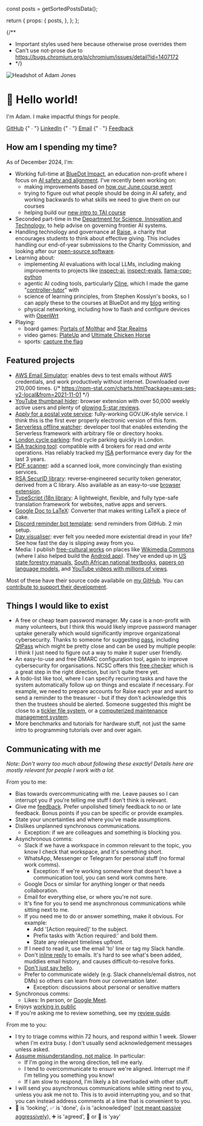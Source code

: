 
  const posts = getSortedPostsData();

  return {
    props: {
      posts,
    },
  };
};

<Head>
  <title>Adam Jones</title>
</Head>
<AdamJsonLd />

{/**
 * Important styles used here because otherwise prose overrides them
 * Can't use not-prose due to https://bugs.chromium.org/p/chromium/issues/detail?id=1407172
 * */}
<div className="flex flex-col md:flex-row gap-4 md:gap-8 mb-16">
  <div className="w-48">
    <ClickCounter
      clickee="Adam"
      messages={{
        5: "Oh nice, you found this!",
        10: "I guess the curiosity would get me too.",
        25: "Is continuing really a good use of time?",
        50: "Do you want to stop now?",
        100: "No? Ok, well keep going if you must.",
        200: "Do you wonder how many other people have found this?",
        300: "FYI for tomorrow, this may help: https://www.nhs.uk/conditions/repetitive-strain-injury-rsi/",
        400: "Wow, you don't give up do you?",
        500: "Okay, that's the end. Unless you want to keep going for a very long time.",
        1000000: "Ahh, so I see that either:\n1. You know how to debug software.\n2. You have an insane amount of free time, and aren't spending it wisely.",
      }}>
      <Image
        className="rounded-2xl hover:scale-105 hover:-rotate-3 active:scale-95 hover:shadow transition-all !my-0"
        src="/images/profile-pic.webp"
        alt="Headshot of Adam Jones"
        width={288}
        height={288}
        priority
      />
    </ClickCounter>
  </div>
  <div className="flex-1 md:self-center space-y-2 md:space-y-4">
    <h1 className="!text-3xl md:!text-5xl !mb-0"><span className="animate-wave-in inline-block [animation-delay:200ms]">👋</span> Hello world!</h1>
    <p className="md:!text-3xl !text-xl">I'm Adam. I make impactful things for people.</p>
    <p className="!text-xl">
      <a href="https://github.com/domdomegg">GitHub</a>
      {" ∙ "}
      <a href="https://linkedin.com/in/domdomegg/">LinkedIn</a>
      {" ∙ "}
      <a href="mailto:domdomegg+adamjones.me@gmail.com">Email</a>
      {" ∙ "}
      <a href="/feedback">Feedback</a>
    </p>
  </div>
</div>

<NewBlogArticlePromo posts={props.posts} />

## How am I spending my time?

As of December 2024, I'm:

- Working full-time at [BlueDot Impact](https://bluedot.org/), an education non-profit where I focus on [AI safety and alignment](https://aisafetyfundamentals.com/blog/what-is-ai-alignment). I've recently been working on:
  - making improvements based on [how our June course went](https://bluedot.org/blog/ai-alignment-june-2024-retro/)
  - trying to figure out what people should be doing in AI safety, and working backwards to what skills we need to give them on our courses
  - helping build our [new intro to TAI course](https://aisafetyfundamentals.com/intro-to-tai/)
- Seconded part-time in the [Department for Science, Innovation and Technology](https://www.gov.uk/government/organisations/department-for-science-innovation-and-technology), to help advise on governing frontier AI systems.
- Handling technology and governance at [Raise](https://www.joinraise.org/), a charity that encourages students to think about effective giving. This includes handling our end-of-year submissions to the Charity Commission, and looking after our [open-source software](https://github.com/raisenational).
- Learning about:
  - implementing AI evaluations with local LLMs, including making improvements to projects like [inspect-ai](https://github.com/UKGovernmentBEIS/inspect_ai/pulls?q=is%3Apr+author%3Adomdomegg), [inspect-evals](https://github.com/UKGovernmentBEIS/inspect_evals/pull/21), [llama-cpp-python](https://github.com/abetlen/llama-cpp-python/pulls?q=is%3Apr+author%3Adomdomegg)
  - agentic AI coding tools, particularly [Cline](https://github.com/cline/cline), which I made the game "[controller-tutor](https://github.com/domdomegg/controller-tutor)" with
  - science of learning principles, from Stephen Kosslyn's books, so I can apply these to the courses at BlueDot and my [blog](./blog/) writing
  - physical networking, including how to flash and configure devices with [OpenWrt](https://openwrt.org/)
- Playing:
  - board games: [Portals of Molthar](https://boardgamegeek.com/boardgame/181960/portal-of-heroes) and [Star Realms](https://boardgamegeek.com/boardgame/147020/star-realms)
  - video games: [PlateUp](https://store.steampowered.com/app/1599600/PlateUp/) and [Ultimate Chicken Horse](https://store.steampowered.com/app/386940/Ultimate_Chicken_Horse/)
  - sports: [capture the flag](https://docs.google.com/presentation/d/1D1TuHDZDhPskhmCu8WxamJ2naceNVS_tq5K6D95QMCU/mobilepresent)

## Featured projects

- [AWS Email Simulator](https://github.com/domdomegg/aws-ses-v2-local): enables devs to test emails without AWS credentials, and work productively without internet. Downloaded over 210,000 times. {/* https://npm-stat.com/charts.html?package=aws-ses-v2-local&from=2021-11-01 */}
- [YouTube thumbnail hider](https://chromewebstore.google.com/detail/hide-youtube-thumbnails/phmcfcbljjdlomoipaffekhgfnpndbef): browser extension with over 50,000 weekly active users and plenty of [glowing 5-star reviews](https://chromewebstore.google.com/detail/hide-youtube-thumbnails/phmcfcbljjdlomoipaffekhgfnpndbef/reviews).
- [Apply for a postal vote service](./postal-vote/): fully-working GOV.UK-style service. I think this is the first ever properly electronic version of this form.
- [Serverless offline watcher](https://www.npmjs.com/package/serverless-offline-watcher): developer tool that enables extending the Serverless framework with arbitrary file or directory hooks.
- [London cycle parking](./london-cycle-parking/): find cycle parking quickly in London.
- [ISA tracking tool](https://github.com/domdomegg/halifax-share-dealing-sdk): compatible with 4 brokers for read _and write_ operations. Has reliably tracked my [ISA](https://www.gov.uk/individual-savings-accounts) performance every day for the last 3 years.
- [PDF scanner](./pdf-scanner): add a scanned look, more convincingly than existing services.
- [RSA SecurID library](https://github.com/domdomegg/rsa-securid): reverse-engineered security token generator, derived from a C library. Also available as an easy-to-use [browser extension](https://github.com/domdomegg/rsa-securid-browser-extension).
- [TypeScript i18n library](https://github.com/domdomegg/ts-i18n): A lightweight, flexible, and fully type-safe translation framework for websites, native apps and servers.
- [Google Doc to LaTeX](./gdoc2latex-gui): Converter that makes writing LaTeX a piece of cake. 
- [Discord reminder bot template](https://github.com/domdomegg/discord-reminder-template): send reminders from GitHub. 2 min setup.
- [Day visualiser](./oneday): ever felt you needed more existential dread in your life? See how fast the day is slipping away from you.
- Media: I publish [free-cultural works](https://creativecommons.org/share-your-work/public-domain/freeworks/) on places like [Wikimedia Commons](https://commons.wikimedia.org/wiki/User:Domdomegg) (where I also helped build the [Android app](https://commons-app.github.io/)). They've ended up in [US state forestry manuals](https://vtechworks.lib.vt.edu/bitstream/handle/10919/102139/2020TreeStewardManualver03.pdf#page=8), [South African national textbooks](https://dinwiddiehighschool.co.za/wp-content/uploads/2020/11/grd-11-textbook.pdf#page=12), [papers on language models](https://doi.org/10.1093/nar/gkac278), and [YouTube videos with millions of views](https://www.youtube.com/watch?t=10&v=w_CYwd6cHUA).

Most of these have their source code availabile on [my GitHub](https://github.com/domdomegg). You can [contribute to support their development](./sponsor/).

## Things I would like to exist

- A free or cheap team password manager. My case is a non-profit with many volunteers, but I think this would likely improve password manager uptake generally which would significantly improve organizational cybersecurity. Thanks to someone for suggesting [pass](https://www.passwordstore.org/), including [QtPass](https://qtpass.org/) which might be pretty close and can be used by multiple people: I think I just need to figure out a way to make it super user friendly.
- An easy-to-use and free DMARC configuration tool, again to improve cybersecurity for organisations. NCSC offers this [free checker](https://checkcybersecurity.service.ncsc.gov.uk/email-security-check/form) which is a great step in the right direction, but isn't quite there yet.
- A todo-list like tool, where I can specify recurring tasks and have the system automatically follow up on things and escalate if necessary. For example, we need to prepare accounts for Raise each year and want to send a reminder to the treasurer - but if they don't acknowledge this then the trustees should be alerted. Someone suggested this might be close to a [tickler file system](https://en.wikipedia.org/wiki/Tickler_file), or a [computerized maintenance management system](https://en.wikipedia.org/wiki/Computerized_maintenance_management_system).
- More benchmarks and tutorials for hardware stuff, not just the same intro to programming tutorials over and over again.

## Communicating with me

_Note: Don't worry too much about following these exactly! Details here are mostly relevant for people I work with a lot._

From you to me:

- Bias towards overcommunicating with me. Leave pauses so I can interrupt you if you're telling me stuff I don't think is relevant.
- Give me [feedback](./feedback/). Prefer unpolished timely feedback to no or late feedback. Bonus points if you can be specific or provide examples.
- State your uncertainties and where you've made assumptions.
- Dislikes unplanned synchronous communications.
  - Exception: if we are colleagues and something is blocking you.
- Asynchronous comms:
  - Slack if we have a workspace in common relevant to the topic, you know I check that workspace, and it's something short.
  - WhatsApp, Messenger or Telegram for personal stuff (no formal work comms).
    - Exception: If we're working somewhere that doesn't have a communication tool, you can send work comms here.
  - Google Docs or similar for anything longer or that needs collaboration.
  - Email for everything else, or where you're not sure.
  - It's fine for you to send me asynchronous communications while sitting next to me.
  - If you need me to do or answer something, make it obvious. For example:
    - Add '[Action required]' to the subject.
    - Prefix tasks with 'Action required:' and bold them.
    - State any relevant timelines upfront.
  - If I need to read it, use the email 'to' line or tag my Slack handle.
  - Don't [inline reply](https://ssw.com.au/rules/email-avoid-inline/) to emails. It's hard to see what's been added, muddies email history, and causes difficult-to-resolve forks.
  - [Don't just say hello](https://nohello.net/).
  - Prefer to communicate widely (e.g. Slack channels/email distros, not DMs) so others can learn from our conversation later.
    - Exception: discussions about personal or sensitive matters
- Synchronous comms:
  - Likes: In person, or [Google Meet](https://meet.google.com/).
- Enjoys [working in public](https://www.getonbrd.com/blog/public-by-default-how-we-manage-information-visibility-at-get-on-board)
- If you're asking me to review something, see my [review guide](./reviews/).

From me to you:

- I try to triage comms within 72 hours, and respond within 1 week. Slower when I'm extra busy. I don't usually send acknowledgement messages unless asked.
- [Assume misunderstanding, not malice](https://en.wikipedia.org/wiki/Hanlon%27s_razor). In particular:
  - If I'm going in the wrong direction, tell me early.
  - I tend to overcommunicate to ensure we're aligned. Interrupt me if I'm telling you something you know!
  - If I am slow to respond, I'm likely a bit overloaded with other stuff.
- I will send you asynchronous communications while sitting next to you, unless you ask me not to. This is to avoid interrupting you, and so that you can instead address comments at a time that is convenient to you.
- 👀 is 'looking', ✅ is 'done', 👍 is 'acknowledged' ([not meant passive aggressively](https://www.cnet.com/culture/internet/gen-z-youll-have-to-pry-the-hostile-thumbs-up-emoji-from-my-old-dead-hands/)), ➕ is 'agreed', 🙌 or 🎉 is 'yay'
